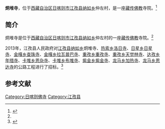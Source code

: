 {{Infobox Tibetan Buddhist monastery
|name =炯堆寺
|image =
|image size = 250px
|alt = 
|caption = 
|t=
|w=
|to = 
|ipa={{IPA|}}
|z=
|thdl=
|e=
|tc=炯堆寺
|s=炯堆寺
|p=
|m=
|k=
|pushpin_map = 
|latd =  | latm =  | lats =  | latNS = 
|longd=  | longm= | longs =| longEW = 
|iso_region = 
|map_caption = 
|mapsize = 
|location_country = 中国
|location = {{CHN}}[[西藏自治区|西藏自治区]][[日喀则市|日喀则市]][[江孜县|江孜县]]
|coordinates_display =
|founded_by =
|date_founded =
|date_renovated =
|sect =
|mather =
|children =
|dedicated_to = 
|tulku =
|head_lama = 
|head_mgh =
|no._of_monks = 
|architecture = 
|festivals =
|footnotes = 
}}
'''炯堆寺'''，位于[[西藏自治区|西藏自治区]][[日喀则市|日喀则市]][[江孜县|江孜县]][[纳如乡|纳如乡]]仲左村，是一座[[藏传佛教|藏传佛教]]寺院。<ref name=fjdh>{{Cite web |url=http://www.fjdh.com/ffzt/fjhy/ahsy2013/03/102557217667.html |title=纳如乡炯堆寺—江孜县—西藏寺院，佛教导航，2013年03月23日 |accessdate=2013年9月24日 |archiveurl=https://web.archive.org/web/20130927214354/http://www.fjdh.com/ffzt/fjhy/ahsy2013/03/102557217667.html |archivedate=2013年9月27日 |deadurl=yes }}</ref>

==简介==
炯堆寺是位于[[西藏自治区|西藏自治区]][[日喀则市|日喀则市]][[江孜县|江孜县]][[纳如乡|纳如乡]]仲左村的一座[[藏传佛教|藏传佛教]]寺院。<ref name=fjdh/>

2013年，江孜县人民政府对[[江孜县|江孜县]][[纳如乡|纳如乡]]炯堆寺、[[热索乡|热索乡]][[洛日寺|洛日寺]]、[[日星乡|日星乡]][[日星寺|日星寺]]、[[金嘎乡|金嘎乡]][[查珠寺_(江孜县金嘎乡)|查珠寺]]、[[金嘎乡|金嘎乡]][[拉瓦普巴寺|拉瓦普巴寺]]、[[重孜乡|重孜乡]][[重孜寺|重孜寺]]、[[重孜乡|重孜乡]][[天觉林寺|天觉林寺]]、[[达孜乡_(江孜县)|达孜乡]][[年措寺|年措寺]]、[[卡堆乡|卡堆乡]][[恩杂寺|恩杂寺]]、[[卡堆乡|卡堆乡]][[布堆寺|布堆寺]]、[[紫金乡_(江孜县)|紫金乡]][[紫金寺_(江孜县)|紫金寺]]、[[龙马乡_(江孜县)|龙马乡]][[加热寺_(江孜县)|加热寺]]、[[龙马乡_(江孜县)|龙马乡]][[恩达寺|恩达寺]]的公路工程进行了招标。<ref name=zgzbw>{{Cite web |url=http://www.bidchance.com/calggnew/2013/03/28/5901771.html |title=江孜县卡堆乡恩杂寺等8座寺庙公路工程项目，中国招标网，2013-03-28 |access-date=2013-09-24 |archive-url=https://web.archive.org/web/20130927111942/http://www.bidchance.com/calggnew/2013/03/28/5901771.html |archive-date=2013-09-27 |dead-url=yes }}</ref>

==参考文献==
{{reflist}}

{{日喀则地标}}
[[Category:日喀则佛寺|Category:日喀则佛寺]]
[[Category:江孜县|Category:江孜县]]